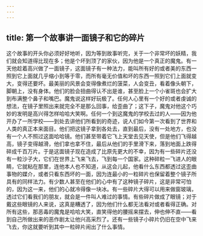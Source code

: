 ```yaml
---
---
---
```

title: 第一个故事讲一面镜子和它的碎片
---



这个故事的开头你必须好好地听，因为等到故事听完，关于一个非常坏的妖精，我们就会知道得比现在多；他是个坏到顶了的家伙，因为他是一个真正的魔鬼。有一天他趁着高兴做了一面镜子，这面镜子有一种法力，能叫所有好的或者美的东西一照到它上面就几乎缩小到等于零，而所有毫无价值和坏的东西一照到它们上面就变大，变得还要坏。最美丽的风景会变得像煮烂的菠菜，人会变丑，看着像头朝下，脚朝上，没有身体。他们的脸会扭曲得认不出是谁，甚至脸上一个小雀斑也会扩大到布满整个鼻子和嘴巴。魔鬼说这样好玩极了。任何人心里有一个好的或者虔诚的想法，在镜子里照出来就完全不是那么回事，给歪曲了；这下子，魔鬼对他这个巧妙的发明是高兴得怎样哈哈大笑啊。任何一个到这魔鬼的学校去过的人——因为他开办了一所学校——到处去讲他们所看到的奇迹，说人们如今第一次看到了世界和人类的真正本来面目。他们把这镜子拿到各处去，直到最后，没有一处地方，也没有一个人不照过这面哈哈镜。他们甚至带着它飞上天堂去见天使，但是他们飞得越高，镜子变得越滑，他们拿也拿不住，最后从他们的手里滑下来，落到地面上跌得碎成千百万片。于是这面镜子现在造成了比原先更大的不幸，因为有一些碎片还没有一粒沙子大，它们在世界上飞来飞去，飞到每一个国家。这种碎粒一飞进人的眼睛，它就粘在那里，连他本人也不知道，从这会儿起，他看什么东西都透过这歪曲事物的媒介，或者只看东西坏的一面，因为连最小的一粒碎片也保留着整个镜子所具有的同样法力。有少数人甚至在他们的心中有了这种镜子碎片，这是非常可怕的，因为这一来，他们的心就冷得像一块冰。有一些碎片大得可以用来做窗玻璃，透过它们看我们的朋友，就会是一件叫人难过的事情。有些碎片做成了眼镜；对于戴这些眼镜的人来说，这真是糟透了，因为他们什么都无法看对或者看得正确。对所有这些，那恶毒的魔鬼是哈哈大笑，直笑得他的腰摇来摆去，伸也伸不直——看到自己所做出来的恶作剧太让他兴高采烈了。还有一些镜子小碎片仍旧在空中飞来飞去，你这就要听到其中一粒碎片闹出了什么事情。